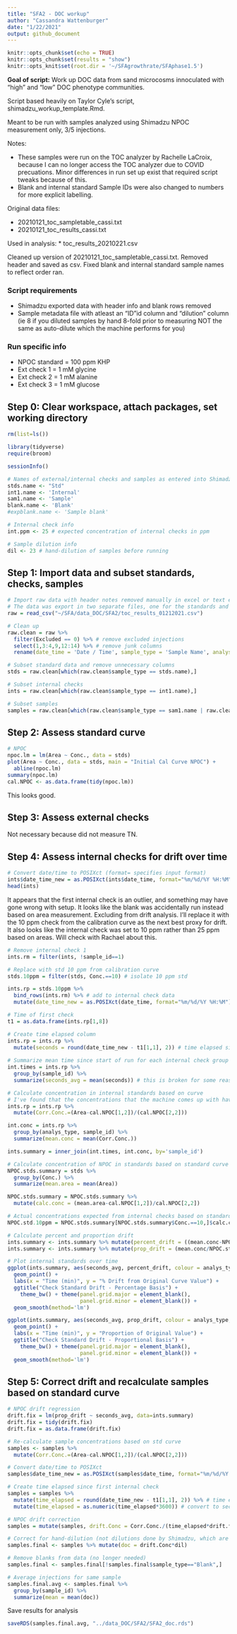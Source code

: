 ```yaml
---
title: "SFA2 - DOC workup"
author: "Cassandra Wattenburger"
date: "1/22/2021"
output: github_document
---
```


```r
knitr::opts_chunk$set(echo = TRUE)
knitr::opts_chunk$set(results = "show")
knitr::opts_knit$set(root.dir = '~/SFAgrowthrate/SFAphase1.5')
```

**Goal of script:** Work up DOC data from sand microcosms innoculated with "high" and "low" DOC phenotype communities.

Script based heavily on Taylor Cyle's script, shimadzu_workup_template.Rmd.

Meant to be run with samples analyzed using Shimadzu NPOC measurement only, 3/5 injections.

Notes: 

* These samples were run on the TOC analyzer by Rachelle LaCroix, because I can no longer access the TOC analyzer due to COVID precuations. Minor differences in run set up exist that required script tweaks because of this.
* Blank and internal standard Sample IDs were also changed to numbers for more explicit labelling.

Original data files:

* 20210121_toc_sampletable_cassi.txt
* 20210121_toc_results_cassi.txt

Used in analysis:
* toc_results_20210221.csv

Cleaned up version of 20210121_toc_sampletable_cassi.txt. Removed header and saved as csv. Fixed blank and internal standard sample names to reflect order ran.

### Script requirements
* Shimadzu exported data with header info and blank rows removed
* Sample metadata file with atleast an "ID"id column and "dilution" column (ie 8 if you diluted samples by hand 8-fold prior to measuring NOT the same as auto-dilute which the machine performs for you)

### Run specific info
* NPOC standard = 100 ppm KHP
* Ext check 1 = 1 mM glycine
* Ext check 2 = 1 mM alanine
* Ext check 3 = 1 mM glucose

## Step 0: Clear workspace, attach packages, set working directory
```r
rm(list=ls())

library(tidyverse)
require(broom)
```

```r
sessionInfo()
```

```r
# Names of external/internal checks and samples as entered into Shimadzu software
stds.name <- "Std"
int1.name <- 'Internal'
sam1.name <- 'Sample'
blank.name <- 'Blank'
#expblank.name <- 'Sample blank'

# Internal check info
int.ppm <- 25 # expected concentration of internal checks in ppm

# Sample dilution info
dil <- 23 # hand-dilution of samples before running
```

## Step 1: Import data and subset standards, checks, samples

```r
# Import raw data with header notes removed manually in excel or text editor
# The data was export in two separate files, one for the standards and one for the samples
raw = read_csv("~/SFA/data_DOC/SFA2/toc_results_01212021.csv")

# Clean up
raw.clean = raw %>%
  filter(Excluded == 0) %>% # remove excluded injections
  select(1,3:4,9,12:14) %>% # remove junk columns
  rename(date_time = 'Date / Time', sample_type = 'Sample Name', analys_type = 'Analysis(Inj.)', sample_id = 'Sample ID') # rename columns 

# Subset standard data and remove unnecessary columns
stds = raw.clean[which(raw.clean$sample_type == stds.name),]

# Subset internal checks
ints = raw.clean[which(raw.clean$sample_type == int1.name),]

# Subset samples
samples = raw.clean[which(raw.clean$sample_type == sam1.name | raw.clean$sample_type == blank.name),]
```


## Step 2: Assess standard curve
```r
# NPOC
npoc.lm = lm(Area ~ Conc., data = stds)
plot(Area ~ Conc., data = stds, main = "Initial Cal Curve NPOC") +
  abline(npoc.lm)
summary(npoc.lm)
cal.NPOC <- as.data.frame(tidy(npoc.lm))
```

This looks good.

## Step 3: Assess external checks

Not necessary because did not measure TN.

## Step 4: Assess internal checks for drift over time

```r
# Convert date/time to POSIXct (format= specifies input format)
ints$date_time_new = as.POSIXct(ints$date_time, format="%m/%d/%Y %H:%M")
head(ints)
```

It appears that the first internal check is an outlier, and something may have gone wrong with setup. It looks like the blank was accidentally run instead based on area measurement. Excluding from drift analysis. I'll replace it with the 10 ppm check from the calibration curve as the next best proxy for drift. It also looks like the internal check was set to 10 ppm rather than 25 ppm based on areas. Will check with Rachael about this.

```r
# Remove internal check 1
ints.rm = filter(ints, !sample_id==1)

# Replace with std 10 ppm from calibration curve
stds.10ppm = filter(stds, Conc.==10) # isolate 10 ppm std

ints.rp = stds.10ppm %>%
  bind_rows(ints.rm) %>% # add to internal check data
  mutate(date_time_new = as.POSIXct(date_time, format="%m/%d/%Y %H:%M")) # fix date and time for replacement

# Time of first check
t1 = as.data.frame(ints.rp[1,8])

# Create time elapsed column
ints.rp = ints.rp %>%
  mutate(seconds = round(date_time_new - t1[1,1], 2)) # time elapsed since first internal check
  
# Summarize mean time since start of run for each internal check group
int.times = ints.rp %>% 
  group_by(sample_id) %>% 
  summarize(seconds_avg = mean(seconds)) # this is broken for some reason, it's taking the whole avg not by grp

# Calculate concentration in internal standards based on curve
# I've found that the concentrations that the machine comes up with have no relationship to the standard curve for some reason
ints.rp = ints.rp %>% 
  mutate(Corr.Conc.=(Area-cal.NPOC[1,2])/(cal.NPOC[2,2]))

int.conc = ints.rp %>% 
  group_by(analys_type, sample_id) %>% 
  summarize(mean.conc = mean(Corr.Conc.))

ints.summary = inner_join(int.times, int.conc, by='sample_id')

# Calculate concentration of NPOC in standards based on standard curve
NPOC.stds.summary = stds %>% 
  group_by(Conc.) %>% 
  summarize(mean.area = mean(Area))

NPOC.stds.summary = NPOC.stds.summary %>% 
  mutate(calc.conc = (mean.area-cal.NPOC[1,2])/cal.NPOC[2,2])

# Actual concentrations expected from internal checks based on standard curves
NPOC.std.10ppm = NPOC.stds.summary[NPOC.stds.summary$Conc.==10,]$calc.conc # changed from 25 to 10

# Calculate percent and proportion drift
ints.summary <- ints.summary %>% mutate(percent_drift = ((mean.conc-NPOC.std.10ppm)/NPOC.std.10ppm)*100)
ints.summary <- ints.summary %>% mutate(prop_drift = (mean.conc/NPOC.std.10ppm))

# Plot internal standards over time
ggplot(ints.summary, aes(seconds_avg, percent_drift, colour = analys_type, fill = analys_type)) + 
  geom_point() +
  labs(x = "Time (min)", y = "% Drift from Original Curve Value") +
  ggtitle("Check Standard Drift - Percentage Basis") + 
    theme_bw() + theme(panel.grid.major = element_blank(), 
                       panel.grid.minor = element_blank()) +
  geom_smooth(method='lm')

ggplot(ints.summary, aes(seconds_avg, prop_drift, colour = analys_type, fill = analys_type)) + 
  geom_point() +
  labs(x = "Time (min)", y = "Proportion of Original Value") +
  ggtitle("Check Standard Drift - Proportional Basis") + 
    theme_bw() + theme(panel.grid.major = element_blank(), 
                       panel.grid.minor = element_blank()) +
  geom_smooth(method='lm')
```


## Step 5: Correct drift and recalculate samples based on standard curve

```r
# NPOC drift regression
drift.fix = lm(prop_drift ~ seconds_avg, data=ints.summary)
drift.fix = tidy(drift.fix)
drift.fix = as.data.frame(drift.fix)

# Re-calculate sample concentrations based on std curve
samples <- samples %>% 
  mutate(Corr.Conc.=(Area-cal.NPOC[1,2])/(cal.NPOC[2,2])) 

# Convert date/time to POSIXct
samples$date_time_new = as.POSIXct(samples$date_time, format="%m/%d/%Y %H:%M")

# Create time elapsed since first internal check
samples = samples %>%
  mutate(time_elapsed = round(date_time_new - t1[1,1], 2)) %>% # time elapsed since first internal check
  mutate(time_elapsed = as.numeric(time_elapsed*3600)) # convert to seconds to match drift calibration

# NPOC drift correction
samples = mutate(samples, drift.Conc = Corr.Conc./(time_elapsed*drift.fix[2,2]+drift.fix[1,2]))

# Correct for hand-dilution (not dilutions done by Shimadzu, which are already accounted for)
samples.final <- samples %>% mutate(doc = drift.Conc*dil) 

# Remove blanks from data (no longer needed)
samples.final <- samples.final[!samples.final$sample_type=="Blank",]

# Average injections for same sample
samples.final.avg <- samples.final %>% 
  group_by(sample_id) %>% 
  summarize(mean = mean(doc))
```

Save results for analysis

```r
saveRDS(samples.final.avg, "../data_DOC/SFA2/SFA2_doc.rds")
```

